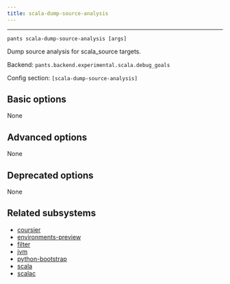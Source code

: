```yaml
---
title: scala-dump-source-analysis
---
```



---

```
pants scala-dump-source-analysis [args]
```

Dump source analysis for scala_source targets.

Backend: <span className="color--primary">`pants.backend.experimental.scala.debug_goals`</span>

Config section: <span className="color--primary">`[scala-dump-source-analysis]`</span>

<span className={styles.options}>

## Basic options

None

## Advanced options

None

## Deprecated options

None

## Related subsystems

- [coursier](../subsystems/coursier.mdx)
- [environments-preview](../subsystems/environments-preview.mdx)
- [filter](../subsystems/filter.mdx)
- [jvm](../subsystems/jvm.mdx)
- [python-bootstrap](../subsystems/python-bootstrap.mdx)
- [scala](../subsystems/scala.mdx)
- [scalac](../subsystems/scalac.mdx)

</span>
